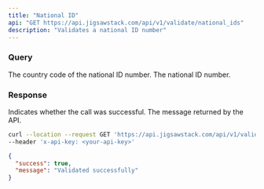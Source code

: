 ```yaml
---
title: "National ID"
api: "GET https://api.jigsawstack.com/api/v1/validate/national_ids"
description: "Validates a national ID number"
---
```


### Query

<ParamField query="country_code" type="string" required>
  The country code of the national ID number.
</ParamField>

<ParamField query="id_number" type="string" required>
  The national ID number.
</ParamField>

### Response

<ResponseField name="success" type="boolean">
  Indicates whether the call was successful.
</ResponseField>

<ResponseField name="message" type="string">
  The message returned by the API.
</ResponseField>

<RequestExample>

```bash Example Request
curl --location --request GET 'https://api.jigsawstack.com/api/v1/validate/national_ids' \
--header 'x-api-key: <your-api-key>'
```

</RequestExample>

<ResponseExample>

```json Response
{
  "success": true,
  "message": "Validated successfully"
}
```

</ResponseExample>
